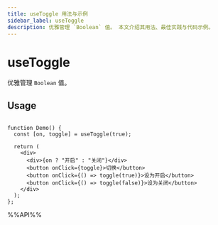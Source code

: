 ```yaml
---
title: useToggle 用法与示例
sidebar_label: useToggle
description: 优雅管理 `Boolean` 值。 本文介绍其用法、最佳实践与代码示例。
---
```

# useToggle

优雅管理 `Boolean` 值。

## Usage

```tsx live

function Demo() {
  const [on, toggle] = useToggle(true);

  return (
    <div>
      <div>{on ? "开启" : "关闭"}</div>
      <button onClick={toggle}>切换</button>
      <button onClick={() => toggle(true)}>设为开启</button>
      <button onClick={() => toggle(false)}>设为关闭</button>
    </div>
  );
};
```

%%API%%